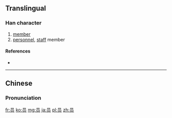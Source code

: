 {{also|員}}
==Translingual==

===Han character===
{{Han char|rn=30|rad=口|as=04|sn=7|four=|canj=口月人 (RBO)|ids=⿱[[口]][[贝]]}}

# [[member]]
# [[personnel]], [[staff]] member

====References====
* {{Han ref|kx=0181.191|hdz=10589.030|uh=5458|ud=21592}}

----

==Chinese==
{{zh-hanzi-box|员|[[員]]}}

===Pronunciation===
{{zh-pron
|m=yuán,yùn
|c=jyun4
|h=
|w=
|mc=y
|oc=y
|ma=|ma2=
|cat=n
}}

[[fr:员]]
[[ko:员]]
[[mg:员]]
[[ja:员]]
[[pl:员]]
[[zh:员]]